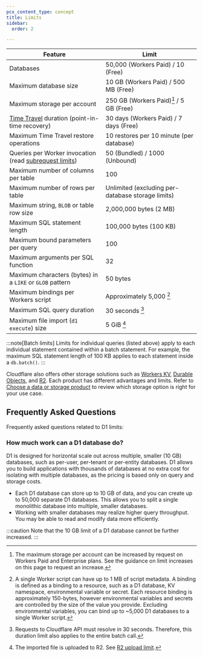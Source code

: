 ```yaml
---
pcx_content_type: concept
title: Limits
sidebar:
  order: 2

---
```



| Feature                                                                                                             | Limit                                             |
| ------------------------------------------------------------------------------------------------------------------- | ------------------------------------------------- |
| Databases                                                                                                           | 50,000 (Workers Paid) / 10 (Free)                 |
| Maximum database size                                                                                               | 10 GB (Workers Paid) / 500 MB (Free)              |
| Maximum storage per account                                                                                         | 250 GB (Workers Paid)[^1] / 5 GB (Free)           |
| [Time Travel](/d1/reference/time-travel/) duration (point-in-time recovery)                                         | 30 days (Workers Paid) / 7 days (Free)            |
| Maximum Time Travel restore operations                                                                              | 10 restores per 10 minute (per database)          |
| Queries per Worker invocation (read [subrequest limits](/workers/platform/limits/#how-many-subrequests-can-i-make)) | 50 (Bundled) / 1000 (Unbound)                     |
| Maximum number of columns per table                                                                                 | 100                                               |
| Maximum number of rows per table                                                                                    | Unlimited (excluding per-database storage limits) |
| Maximum string, `BLOB` or table row size                                                                            | 2,000,000 bytes (2 MB)                            |
| Maximum SQL statement length                                                                                        | 100,000 bytes (100 KB)                            |
| Maximum bound parameters per query                                                                                  | 100                                               |
| Maximum arguments per SQL function                                                                                  | 32                                                |
| Maximum characters (bytes) in a `LIKE` or `GLOB` pattern                                                            | 50 bytes                                          |
| Maximum bindings per Workers script                                                                                 | Approximately 5,000 [^2]                          |
| Maximum SQL query duration                                                                                          | 30 seconds [^3]                                   |
| Maximum file import (`d1 execute`) size                                                                             | 5 GiB [^4]                                        |

:::note[Batch limits]
Limits for individual queries (listed above) apply to each individual statement contained within a batch statement. For example, the maximum SQL statement length of 100 KB applies to each statement inside a `db.batch()`.
:::

[^1]: The maximum storage per account can be increased by request on Workers Paid and Enterprise plans. See the guidance on limit increases on this page to request an increase.

[^2]: A single Worker script can have up to 1 MB of script metadata. A binding is defined as a binding to a resource, such as a D1 database, KV namespace, environmental variable or secret. Each resource binding is approximately 150-bytes, however environmental variables and secrets are controlled by the size of the value you provide. Excluding environmental variables, you can bind up to \~5,000 D1 databases to a single Worker script.

[^3]: Requests to Cloudflare API must resolve in 30 seconds. Therefore, this duration limit also applies to the entire batch call.

[^4]: The imported file is uploaded to R2. See [R2 upload limit](/r2/platform/limits).

Cloudflare also offers other storage solutions such as [Workers KV](/kv/api/), [Durable Objects](/durable-objects/), and [R2](/r2/get-started/). Each product has different advantages and limits. Refer to [Choose a data or storage product](/workers/platform/storage-options/) to review which storage option is right for your use case.

<Render file="limits_increase" product="workers" />

## Frequently Asked Questions

Frequently asked questions related to D1 limits:

### How much work can a D1 database do?

D1 is designed for horizontal scale out across multiple, smaller (10 GB) databases, such as per-user, per-tenant or per-entity databases. D1 allows you to build applications with thousands of databases at no extra cost for isolating with multiple databases, as the pricing is based only on query and storage costs.

- Each D1 database can store up to 10 GB of data, and you can create up to 50,000 separate D1 databases. This allows you to split a single monolithic database into multiple, smaller databases.
- Working with smaller databases may realize higher query throughput. You may be able to read and modify data more efficiently.

:::caution
Note that the 10 GB limit of a D1 database cannot be further increased.
:::